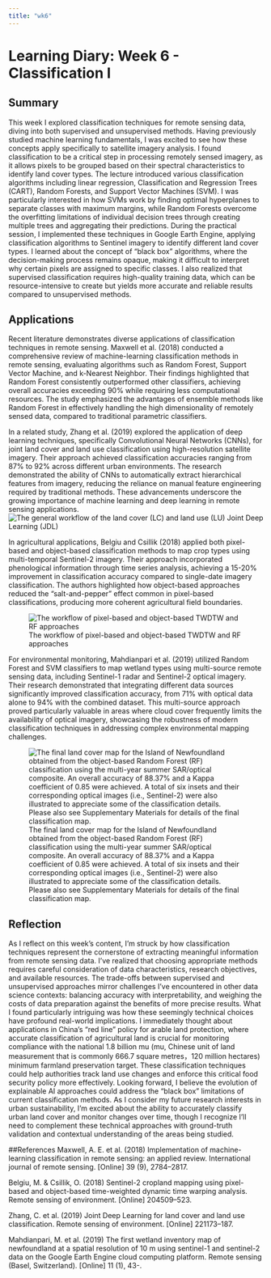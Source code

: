 ```yaml
---
title: "wk6"
---
```


# Learning Diary: Week 6 - Classification I

## Summary

This week I explored classification techniques for remote sensing data, diving into both supervised and unsupervised methods. Having previously studied machine learning fundamentals, I was excited to see how these concepts apply specifically to satellite imagery analysis. I found classification to be a critical step in processing remotely sensed imagery, as it allows pixels to be grouped based on their spectral characteristics to identify land cover types. The lecture introduced various classification algorithms including linear regression, Classification and Regression Trees (CART), Random Forests, and Support Vector Machines (SVM). I was particularly interested in how SVMs work by finding optimal hyperplanes to separate classes with maximum margins, while Random Forests overcome the overfitting limitations of individual decision trees through creating multiple trees and aggregating their predictions. During the practical session, I implemented these techniques in Google Earth Engine, applying classification algorithms to Sentinel imagery to identify different land cover types. I learned about the concept of "black box" algorithms, where the decision-making process remains opaque, making it difficult to interpret why certain pixels are assigned to specific classes. I also realized that supervised classification requires high-quality training data, which can be resource-intensive to create but yields more accurate and reliable results compared to unsupervised methods. 

## Applications

Recent literature demonstrates diverse applications of classification techniques in remote sensing. Maxwell et al. (2018) conducted a comprehensive review of machine-learning classification methods in remote sensing, evaluating algorithms such as Random Forest, Support Vector Machine, and k-Nearest Neighbor. Their findings highlighted that Random Forest consistently outperformed other classifiers, achieving overall accuracies exceeding 90% while requiring less computational resources. The study emphasized the advantages of ensemble methods like Random Forest in effectively handling the high dimensionality of remotely sensed data, compared to traditional parametric classifiers.

In a related study, Zhang et al. (2019) explored the application of deep learning techniques, specifically Convolutional Neural Networks (CNNs), for joint land cover and land use classification using high-resolution satellite imagery. Their approach achieved classification accuracies ranging from 87% to 92% across different urban environments. The research demonstrated the ability of CNNs to automatically extract hierarchical features from imagery, reducing the reliance on manual feature engineering required by traditional methods. These advancements underscore the growing importance of machine learning and deep learning in remote sensing applications.
![The general workflow of the land cover (LC) and land use (LU) Joint Deep Learning (JDL)](qimages/62.png){fig-align="center"} 
 


In agricultural applications, Belgiu and Csillik (2018) applied both pixel-based and object-based classification methods to map crop types using multi-temporal Sentinel-2 imagery. Their approach incorporated phenological information through time series analysis, achieving a 15-20% improvement in classification accuracy compared to single-date imagery classification. The authors highlighted how object-based approaches reduced the "salt-and-pepper" effect common in pixel-based classifications, producing more coherent agricultural field boundaries.
 
![The workflow of pixel-based and object-based TWDTW and RF approaches](qimages/63.jpg){fig-align="center"}  
 

For environmental monitoring, Mahdianpari et al. (2019) utilized Random Forest and SVM classifiers to map wetland types using multi-source remote sensing data, including Sentinel-1 radar and Sentinel-2 optical imagery. Their research demonstrated that integrating different data sources significantly improved classification accuracy, from 71% with optical data alone to 94% with the combined dataset. This multi-source approach proved particularly valuable in areas where cloud cover frequently limits the availability of optical imagery, showcasing the robustness of modern classification techniques in addressing complex environmental mapping challenges.

![The final land cover map for the Island of Newfoundland obtained from the object-based Random Forest (RF) classification using the multi-year summer SAR/optical composite. An overall accuracy of 88.37% and a Kappa coefficient of 0.85 were achieved. A total of six insets and their corresponding optical images (i.e., Sentinel-2) were also illustrated to appreciate some of the classification details. Please also see Supplementary Materials for details of the final classification map.](qimages/6.4.jpg){fig-align="center"}  


## Reflection

As I reflect on this week's content, I'm struck by how classification techniques represent the cornerstone of extracting meaningful information from remote sensing data. I've realized that choosing appropriate methods requires careful consideration of data characteristics, research objectives, and available resources. The trade-offs between supervised and unsupervised approaches mirror challenges I've encountered in other data science contexts: balancing accuracy with interpretability, and weighing the costs of data preparation against the benefits of more precise results. What I found particularly intriguing was how these seemingly technical choices have profound real-world implications. I immediately thought about applications in China's "red line" policy for arable land protection, where accurate classification of agricultural land is crucial for monitoring compliance with the national 1.8 billion mu (mu, Chinese unit of land measurement that is commonly 666.7 square metres，120 million hectares) minimum farmland preservation target. These classification techniques could help authorities track land use changes and enforce this critical food security policy more effectively. Looking forward, I believe the evolution of explainable AI approaches could address the "black box" limitations of current classification methods. As I consider my future research interests in urban sustainability, I'm excited about the ability to accurately classify urban land cover and monitor changes over time, though I recognize I'll need to complement these technical approaches with ground-truth validation and contextual understanding of the areas being studied.


##References
Maxwell, A. E. et al. (2018) Implementation of machine-learning classification in remote sensing: an applied review. International journal of remote sensing. [Online] 39 (9), 2784–2817.

Belgiu, M. & Csillik, O. (2018) Sentinel-2 cropland mapping using pixel-based and object-based time-weighted dynamic time warping analysis. Remote sensing of environment. [Online] 204509–523.

Zhang, C. et al. (2019) Joint Deep Learning for land cover and land use classification. Remote sensing of environment. [Online] 221173–187.

Mahdianpari, M. et al. (2019) The first wetland inventory map of newfoundland at a spatial resolution of 10 m using sentinel-1 and sentinel-2 data on the Google Earth Engine cloud computing platform. Remote sensing (Basel, Switzerland). [Online] 11 (1), 43-.



























